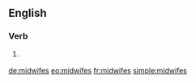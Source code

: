 ==English==

===Verb===
{{head|en|verb form}}

# {{context|rare|lang=en}} {{en-third-person singular of|midwife}}

[[de:midwifes]]
[[eo:midwifes]]
[[fr:midwifes]]
[[simple:midwifes]]